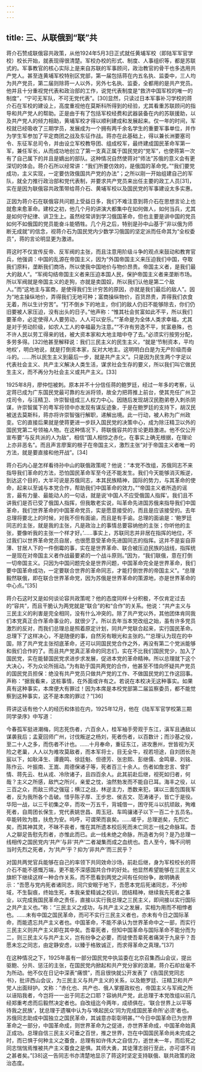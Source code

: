 ```yaml
---
---
---
```

title: 三、从联俄到“联”共
---




蒋介石赞成联俄容共政策，从他1924年5月3日正式就任黄埔军校（即陆军军官学校）校长开始，就表现得很清楚。军校办校的形式、制度、人事组织等，都是苏联式的。军事教官的核心实际上是来自苏联的军事顾问，政治教官的骨干也多选用共产党人。甚至连黄埔军校特别区党部，第一届包括蒋在内五名执、监委中，三人均为共产党员，第二届则除蒋一人以外，另外七名执、监委，全都用的是共产党员。他并且十分重视党代表和政治部的工作，说党代表制度是“救济中国军校的唯一的制度”，“宁可无军队，不可无党代表”。[30]显然，只读过日本军事补习学校的蒋介石在军校的建设上，高度重视他在莫斯科所得到的经验，尤其看重苏联顾问的指导和共产党人的帮助。正是由于有了包括军校经费和武器装备在内的苏联援助，以及共产党人的倾力相助，黄埔军校才得以顺利建成和发展起来。仅一年的时间，军校就已经吸收了三期学员，发展成为一个拥有两千余名学生的重要军事单位，并作为学生军参加了平定商团之战及东征作战。蒋亦在此基础上，得以兼长洲要塞司令、东征军总司令，并由设立军校教导团、组成校军，最终建成国民革命军第一军，兼任军长，从而成功地创立了第一支真正属于国民党的“党军”，也使蒋第一次有了自己属下的并且是嫡出的部队。这种情况自然使蒋对“师法”苏俄的意义会有更深切的体会。蒋介石所以经常讲：“我们所要仿效的，是俄国的革命党。”“我们要党成功，主义实现，一定要仿效俄国共产党的办法”；之所以刚一开始组建自己的军队，就全力推行政治部和党代表制，并要求共产党员来出任主要的政工人员[31]，实在是因为联俄容共政策带给蒋介石、黄埔军校以及国民党的军事建设太多实惠。

正因为蒋介石在联俄容共问题上受益日多，我们不难注意到蒋介石在思想言论上也就愈来愈革命。建校之初，他几个月的讲演大都集中在如何做人，如何当兵，尤其是如何守纪律、讲卫生上。虽然经常讲到学习俄国革命，但也主要是讲中国的党员如何不如俄国的党员能奋斗能牺牲。几个月之后，特别是孙中山基于“非以俄为师断无成就”的信念，视蒋介石为国民党内少数学习俄国的坚定派而任命其为“全权委员”，蒋的言论明显更为激进。

蒋这时不仅宣传反帝、反军阀的主张，而且注意用阶级斗争的观点来鼓动和教育官兵，他强调：中国的乱源在帝国主义，因为“外国帝国主义来压迫我们中国，夺取我们原料，垄断我们商场，所以使我中国地价与物价昂贵。帝国主义者，是我们最大的敌人”。“军阀勾结帝国主义者来压迫本国人民，保护帝国主义者来垄断市场。所以军阀就是帝国主义的走狗，亦就是卖国奴，所以我们认他是第二个敌人。”而“这地主与富商，是使得我们生计穷苦的原因，亦就是我们最后的敌人”。因为“地主操纵地价，弄得我们无地可种；富商操纵物价，百货昂贵，弄得我们衣食无着，所以生计穷苦”。“打不倒乡下的地主，你们的敌人仍旧不能够除去，你们仍旧要被人家压迫，没有出头的日子。”他声称：“惟其社会贫富如此不平，所以我们要革命，必定使得人人要劳动，人人可以安乐。”“革命是为全体人类求幸福，尤其是对于劳动阶级，如农人工人的幸福最为注意。”“不许有劳逸不平，贫富悬殊，也不许人民以劳工得来的钱，被大资本家和大地主暗中夺了去。”必须实行按劳分配，多劳多得。[32]他甚至解释说：我们三民主义的民生主义，“就是‘节制资本，平均地权’，明白地说，就是打倒资本家，反对大地主。这明明白白是为无产阶级而奋斗的。……所以民生主义到最后一步，就是共产主义”。只是因为民生两个字足以代表社会主义、共产主义解决人类生活，谋求社会生存的要义，所以我们叫它做民生主义，而不再分为社会主义或共产主义。[33]

1925年8月，廖仲恺被刺。原本并不十分信任蒋的鲍罗廷，经过一年多的考察，认定蒋已成为广东国民党最可靠的左派将领，故全力把蒋推上前台，使其充任广州卫戍司令，与汪精卫、许崇智组成三人权力中心。因随后发现胡汉民胞弟卷入刺杀阴谋，许崇智属下的粤军将领中亦发现有谋反迹象，于是在鲍罗廷的支持下，胡汉民被送去莫斯科，蒋亦将许崇智强行解职，递解出境。此一行动，被人称为广州政变。它的直接后果就是使蒋更进一步跃入国民党的决策中心，成为除汪精卫以外的国民党第二号领袖人物。在这种情况下，蒋联俄容共的言论更趋激进。他不仅公开宣布要“与反共派的人为敌”，相信“国人相惊之赤化，在事实上确无根据，在理论上亦非恶名”。而且声言廖案的根子在帝国主义，激烈主张“对于帝国主义者唯一的方法，就是要直接和他开战”。[34]

蒋介石内心是怎样看待孙中山的联俄政策呢？他说：“本党不改组，苏俄同志不来指导我们革命的方法，恐怕国民革命军至今还不能发生。我们今天能够消灭叛逆，到达这个目的，大半可说是苏俄同志，本其民族精神，国际的势力，与其革命的使命，起来以至诚与本党合作，帮助我们中国革命的效力。”“帝国主义者所造的谣言，最有力量、最能动人的一句话，就是说‘中国人不应受俄国人指挥’。我们且不讲我们是否已受了俄国人指挥，但我敢老实说，叫革命先进国苏俄来指导我们中国革命，我们世界革命的中国革命党员，实是愿意接受的，而且是应该接受的。去年总理将要北上的时候，对我不但有面谕，而且是有手谕。总理的面谕是：‘鲍罗廷同志的主张，就是我的主张，凡是政治上的事情总要容纳他的主张；你听他的主张，要像听我的主张一个样才好。’……事实上，苏联同志并非居在指挥的地位，不过我们以世界革命党员自居，也很愿意受革命先进国同志的指挥。这并不是妄自菲薄、甘居人下的一件倒霉的事，实在是世界革命、联合被压迫民族的战线，指挥统一是现在对帝国主义者作战最要紧的一个战斗原则。”因为，“我们联俄，意在打倒一切帝国主义。只因为中国问题完全是世界问题，中国革命完全是世界革命，我们要中国革命成功，一定要联合世界的革命同志，才能打倒世界的帝国主义”。“总理毅然联俄，即在联合世界革命党，因为苏俄是世界革命的策源地，亦是世界革命的中心点。”[35]

蒋介石这时又是如何谈论容共政策呢？他的态度同样十分积极，不仅肯定过去的“容共”，而且干脆认为两党就是“联合”的和“合作”的关系。他说：“共产主义与三民主义的利害是完全相同，没有什么冲突的。除了共产党以外，其他团体肯同我们本党真正合作革命事业的，就很少了。所以去年当本党改组之始，虽有许多党员激烈的反对，而我们总理总是照着原定计划，同共产党联合起来，实行国民革命。总理下了这样决心，不是随便的事，自然另有眼光和主张的。”“总理认为现在的中国，除了共产党主张彻底革命，还可以同国民党合作之外，再没有第二个党派能够和我们合作的了。而且共产党真正革命的同志们，实在不比我们国民党少，加入了国民党，实在能替国民党求进步求发展，促进本党的革命精神。所以总理就下这个大决心，不为众论所摇动。”为有助于国共两党的合作，他甚至不惜向怀疑共产党员的国民党员担保：绝没有共产党员只做共产党的工作、不做国民党的工作这回事。声称：“据我看来，这桩事情，在外面或许有之。若说在本校决无这种事实。如果真有这种事实，本席便大有罪过！因为本席是本校党部第二届监察委员，都不能觉察到这种事实，这不是本席的罪过？”[36]

蒋讲这话有他个人的经历和体验在内，1925年12月，他在《陆军军官学校第三期同学录序》中写道：





今春孤军挺进潮梅，同志死伤者，六百余人，桂军袖手旁观于东江，滇军且通敌以谋袭我后；孟夏回师广州，讨伐叛逆之杨刘，死者伤者，以百数计；而沙基之役，至二十人之多，而伤者不计也。……十月奉命，重征东江，进攻惠州，世皆视为天险之老巢，人人以为难攻莫敌者，而本军将士，目无全牛，视若坦途，自刘团长尧宸以下，如耿泽生、谭鹿鸣、徐廷魁、但德芳、张忠熙、彭继儒、金鸣章、刘铭、陈作云、叶振南、王嵩、周德保诸子等，死者百三十余人。伤者如詹忠言、曾扩情、蒋先云、杜从戎、冷欣诸子，且四百余人。此其前赴后继，视死如归者，何哉？主义之所感，敌忾之所兴，亲爱之忱，油然勃发而不能自已耳。海丰之役，以三百之众，而敌三师之强寇；横江之战，林逆主力，悉数来犯，谋以三面包围我军者，反为我所各个击破。惜乎陈子厚、王步忠、侯吉文、范涛诸子，皆亡于是役。华阳一战，以三千初集之卒，而攻一万五千，背城借一，困守死斗以抗顽敌，殉难死者，自周团长保生，党代表姚世昌、周玉冠、车鸣骧诸子以下一百二十五员名。卒能转败为胜，扶危为安。呜呼，可谓荣而哀矣。……嗟乎，总理逝矣，先烈亡矣，而其神其灵，不昧不丧者，惟在其所遗本校后死而未亡同志一线之命脉耳。吾人之聊足告慰先烈者，亦惟此而已。此一线未绝之命脉，所造者为何？是乃总理一线相传之国民党内‘共产’与非‘共产’二者凝集而成之血统也。吾人至今，悔不问明当时先烈之死者，为‘共产’乎？抑为‘非共产’而三民乎？





对国共两党官兵能够在自己的率领下共同效命沙场，前赴后继，身为军校校长的蒋介石不能不感慨万端，更不能不深感国共合作的好处。他显然希望能够在三民主义旗帜下继续这样一种合作关系，而不愿看到两党之间有任何纷争，故明确表示：“吾愿与党内死者诸同志，同穴安眠于地下，吾愿本党后死诸同志，不分畛域，不生裂痕，终始生死，本我亲爱精诚之校训，团结精神，继续我先死者之事业，以完成我国民革命之责任，直接以实行我总理之三民主义，即间接以实行国际之共产主义也。”称：“三民主义之成功，与共产主义之发展，实相为用而不相悖者也。……未有中国之国民革命，而可不实行三民主义者也，亦未有今日之国际革命，而能遗忘共产主义者也。中国革命，不能不承认为世界革命中之一部，而实行三民主义则共产主义即在其中矣。吾辈死者，但知中国革命与国际革命不能分而为二，则三民主义与共产主义，岂有纷争之必要，而徒使吾辈死者痛哭于九泉乎？吾愿未忘之同志，由定静安虑，以臻于格致诚正，而求得革命之真理。”[37]

在这种情况之下，1925年虽有一部分国民党中执监委在北京召集西山会议，提出驱鲍、分共、惩汪的主张，在国民党内掀起和共产党分家的浪潮，蒋介石却丝毫不为所动。他不仅在日记中深表“痛恨”，而且很快就公开发表了《告国民党同志书》，批评西山会议，为三民主义与共产主义的关系，以及鲍罗廷、汪精卫和共产党人出面辩护。文称：“赤化也、共产也、俄人掌握政权也，帝国主义与军阀之所以诬陷我者，今岂将一一出于同志之口耶？容纳共产党，此总理于本党改组以前几经郑重考虑而后毅然决定者也。自改组迄今两年，成绩俱在。‘联合世界上以平等待我之民族’，犹总理于遗嘱中认为与‘唤起民众’同为完成国民革命所‘必须’者也。苏俄同志助成中国独立之国民革命，其诚意亦彰彰明甚。”“今日中国革命已为世界革命之一部分，中国革命成，则世界革命为之促进，亦世界革命成，中国革命始真正成功。总理自信三民主义可垂之百世，推之世界，岂在中国国民革命尚未完成之时，而已惧于何种主义之蚕食，总理有如许伟大之自信力，逝世未一年，而后死之同志惴惴焉惟被共产主义蚕食之是惧。其师大勇，其徒薄志弱行至此，亦可谓不肖之甚者矣。”[38]这一告同志书亦清楚地显示了蒋这时坚定支持联俄、联共政策的政治态度。